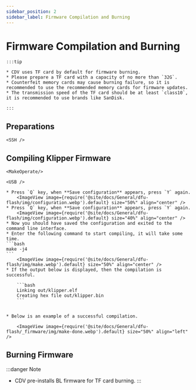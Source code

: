```yaml
---
sidebar_position: 2
sidebar_label: Firmware Compilation and Burning
---
```








# Firmware Compilation and Burning

    :::tip

    * CDV uses TF card by default for firmware burning.
    * Please prepare a TF card with a capacity of no more than `32G`.
    * Counterfeit memory cards may cause burning failure, so it is recommended to use the recommended memory cards for firmware updates.
    * The transmission speed of the TF card should be at least `class10`, it is recommended to use brands like SanDisk.

    :::



## Preparations

    <SSH />

## Compiling Klipper Firmware

    <MakeOperate/>

    <USB />

    * Press `Q` key, when **Save configuration** appears, press `Y` again.
        <ImageView image={require('@site/docs/General/dfu-flash/img/configuration.webp').default} size="50%" align="center" />
    * Press `Q` key, when **Save configuration** appears, press `Y` again.
        <ImageView image={require('@site/docs/General/dfu-flash/img/configuration.webp').default} size="40%" align="center" />
    * Now you should have saved the configuration and exited to the command line interface.
    * Enter the following command to start compiling, it will take some time.
    ```bash
    make -j4
    ```
        <ImageView image={require('@site/docs/General/dfu-flash/img/make.webp').default} size="50%" align="center" />
    * If the output below is displayed, then the compilation is successful.

        ```bash
        Linking out/klipper.elf
        Creating hex file out/klipper.bin
        ```

        
    * Below is an example of a successful compilation.

        <ImageView image={require('@site/docs/General/dfu-flash/_firmware/img/make-done.webp').default} size="50%" align="left" />

## Burning Firmware

:::danger Note
* CDV pre-installs BL firmware for TF card burning.
:::

    <TF />
